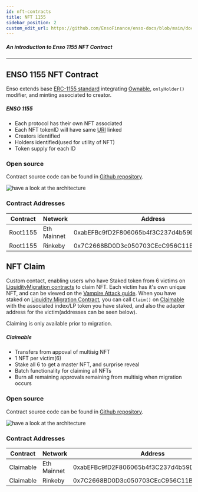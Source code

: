 ```yaml
---
id: nft-contracts
title: NFT 1155
sidebar_position: 2
custom_edit_url: https://github.com/EnsoFinance/enso-docs/blob/main/docs/smart-contracts/vampire-attack/nft-contract.mdx
---
```



##### An introduction to Enso 1155 NFT Contract
---

## ENSO 1155 NFT Contract

Enso extends base [ERC-1155 standard](https://docs.openzeppelin.com/contracts/3.x/api/token/erc1155) integrating [Ownable](https://github.com/OpenZeppelin/openzeppelin-contracts/blob/master/contracts/access/Ownable.sol), `onlyHolder()` modifier, and minting associated to creator.


##### ENSO 1155
- Each protocol has their own NFT associated
- Each NFT tokenID will have same [URI](https://docs.openzeppelin.com/contracts/3.x/api/token/erc1155#IERC1155MetadataURI) linked
- Creators identified
- Holders identified(used for utility of NFT)
- Token supply for each ID


### Open source

Contract source code can be found in [Github repository](https://github.com/EnsoFinance/liquidity-migration/blob/master/contracts/nft/Root1155.sol).

![have a look at the architecture](https://raw.githubusercontent.com/EnsoFinance/liquidity-migration/master/architecture/nftArchitecture.png?token=AR3VNPYF75EJQ6BB74WQ3RLBS7FAS)


### Contract Addresses

| **Contract** | **Network**    | **Address**                                |
| ------------ | -------------- | ------------------------------------------ |
| Root1155        | Eth Mainnet    | 0xabEFBc9fD2F806065b4f3C237d4b59D9A97Bcac7 |
| Root1155        | Rinkeby        | 0x7C2668BD0D3c050703CEcC956C11Bd520c26f7d4 |




## NFT Claim

Custom contact, enabling users who have Staked token from 6 victims on [LiquidityMigration contracts](liquidity-migration.mdx) to claim NFT.  Each victim has it's own unique NFT, and can be viewed on the [Vampire Attack guide](../../guides/vampire-attack.mdx).  When you have staked on [Liquidity Migration Contract](https://github.com/EnsoFinance/liquidity-migration/blob/master/contracts/LiquidityMigration.sol#L60), you can call `Claim()` on [Claimable](https://github.com/EnsoFinance/liquidity-migration/blob/master/contracts/nft/Claimable.sol#L59) with the associated index/LP token you have staked, and also the adapter address for the victim(addresses can be seen below).   

Claiming is only available prior to migration.

##### Claimable
- Transfers from appoval of multisig NFT
- 1 NFT per victim(6)
- Stake all 6 to get a master NFT, and surprise reveal
- Batch functionality for claiming all NFTs
- Burn all remaining approvals remaining from multisig when migration occurs




### Open source

Contract source code can be found in [Github repository](https://github.com/EnsoFinance/liquidity-migration/blob/master/contracts/nft/Claimable.sol).

![have a look at the architecture](https://raw.githubusercontent.com/EnsoFinance/liquidity-migration/master/architecture/NFTClaimArchitecture.png?token=AR3VNP62MKEP2BDDT7PIPQ3BS7M4C)


### Contract Addresses

| **Contract** | **Network**    | **Address**                                |
| ------------ | -------------- | ------------------------------------------ |
| Claimable        | Eth Mainnet    | 0xabEFBc9fD2F806065b4f3C237d4b59D9A97Bcac7 |
| Claimable        | Rinkeby        | 0x7C2668BD0D3c050703CEcC956C11Bd520c26f7d4 |